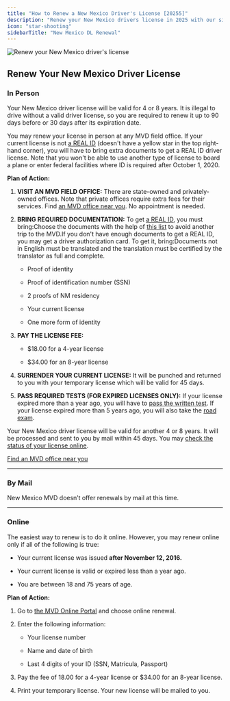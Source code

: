 ```yaml
---
title: "How to Renew a New Mexico Driver's License [20255]"
description: "Renew your New Mexico drivers license in 2025 with our simple, step-by-step guide. Find all the necessary requirements, forms, fees, and online renewal options to ensure a hassle-free experience. Stay legal and avoid fines - start your renewal process now!"
icon: "star-shooting"
sidebarTitle: "New Mexico DL Renewal"
---
```


![Renew your New Mexico driver's license](https://driving-tests.org/wp-content/uploads/2024/07/renew-new-mexico-drivers-license.jpg)

## Renew Your New Mexico Driver License

### In Person

Your New Mexico driver license will be valid for 4 or 8 years. It is illegal to drive without a valid driver license, so you are required to renew it up to 90 days before or 30 days after its expiration date.

You may renew your license in person at any MVD field office. If your current license is not [a REAL ID](http://www.mvd.newmexico.gov/real-id-information.aspx) (doesn't have a yellow star in the top right-hand corner), you will have to bring extra documents to get a REAL ID driver license. Note that you won't be able to use another type of license to board a plane or enter federal facilities where ID is required after October 1, 2020.

**Plan of Action:**

1. **VISIT AN MVD FIELD OFFICE:** There are state-owned and privately-owned offices. Note that private offices require extra fees for their services. Find [an MVD office near you](https://driving-tests.org/dmv-near-me/). No appointment is needed.

2. **BRING REQUIRED DOCUMENTATION:** To get [a REAL ID](http://www.mvd.newmexico.gov/real-id-information.aspx), you must bring:Choose the documents with the help of [this list](http://www.mvd.newmexico.gov/realid-acceptable-docs7-25-18.pdf) to avoid another trip to the MVD.If you don't have enough documents to get a REAL ID, you may get a driver authorization card. To get it, bring:Documents not in English must be translated and the translation must be certified by the translator as full and complete.

   * Proof of identity

   * Proof of identification number (SSN)

   * 2 proofs of NM residency

   - Your current license

   - One more form of identity

3. **PAY THE LICENSE FEE:**

   * $18.00 for a 4-year license

   * $34.00 for an 8-year license

4. **SURRENDER YOUR CURRENT LICENSE:** It will be punched and returned to you with your temporary license which will be valid for 45 days.

5. **PASS REQUIRED TESTS (FOR EXPIRED LICENSES ONLY):** If your license expired more than a year ago, you will have to [pass the written test](#dmv-knowledge-test). If your license expired more than 5 years ago, you will also take the [road exam](#dmv-driving-test).

Your New Mexico driver license will be valid for another 4 or 8 years. It will be processed and sent to you by mail within 45 days. You may [check the status of your license online](https://eservices.mvd.newmexico.gov/eTapestry/_/#2).

[Find an MVD office near you](https://driving-tests.org/dmv-near-me/)

***

### By Mail

New Mexico MVD doesn’t offer renewals by mail at this time.

***

### Online

The easiest way to renew is to do it online. However, you may renew online only if all of the following is true:

* Your current license was issued **after November 12, 2016.**

* Your current license is valid or expired less than a year ago.

* You are between 18 and 75 years of age.

**Plan of Action:**

1. Go to [the MVD Online Portal](https://eservices.mvd.newmexico.gov/eTapestry/_/) and choose online renewal.

2. Enter the following information:

   * Your license number

   * Name and date of birth

   * Last 4 digits of your ID (SSN, Matricula, Passport)

3. Pay the fee of 18.00 for a 4-year license or $34.00 for an 8-year license.

4. Print your temporary license. Your new license will be mailed to you.

<Snippet file="renewal-state-block.mdx" />